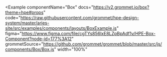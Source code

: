 
<Example
  componentName="Box"
  docs="https://v2.grommet.io/box?theme=hpe#props"
  code="https://raw.githubusercontent.com/grommet/hpe-design-system/master/aries-site/src/examples/components/layouts/BoxExample.js"
  figma="https://www.figma.com/file/cgTYs856lxE8LZpBpAdf1v/HPE-Box-Component?node-id=177%3A12"
  grommetSource="https://github.com/grommet/grommet/blob/master/src/js/components/Box/Box.js"
  width="100%"
>
  <BoxExample />
</Example>
